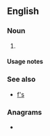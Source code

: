 {{also|fs|Fs|FS|fS|f's}}
==English==

===Noun===
{{head|en|noun plural form}}

# {{plural of|F|lang=en}}

====Usage notes====
{{U:en:plurals of letters}}

===See also===
* [[f's]]

===Anagrams===
* {{anagrams|en|S.F.|SF|Sf}}